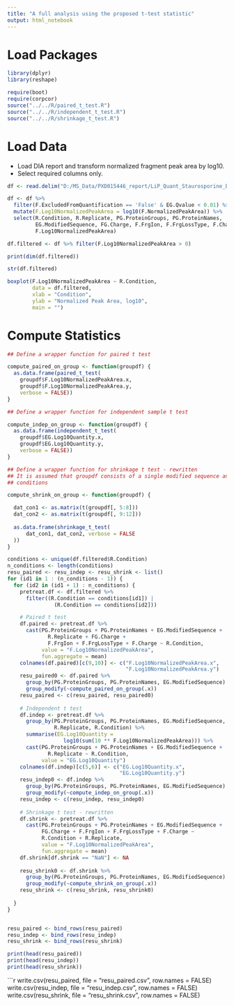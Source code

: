 ```yaml
---
title: "A full analysis using the proposed t-test statistic"
output: html_notebook
---
```


# Load Packages

```r
library(dplyr)
library(reshape)

require(boot)
require(corpcor)
source("../../R/paired_t_test.R")
source("../../R/independent_t_test.R")
source("../../R/shrinkage_t_test.R")
```

# Load Data

* Load DIA report and transform normalized fragment peak area by log10.
* Select required columns only.

```r
df <- read.delim("D:/MS_Data/PXD015446_report/LiP_Quant_Staurosporine_Dose_Response_HeLa_Report.xls", header = TRUE)

df <- df %>% 
  filter(F.ExcludedFromQuantification == 'False' & EG.Qvalue < 0.01) %>%
  mutate(F.Log10NormalizedPeakArea = log10(F.NormalizedPeakArea)) %>%
  select(R.Condition, R.Replicate, PG.ProteinGroups, PG.ProteinNames,
         EG.ModifiedSequence, FG.Charge, F.FrgIon, F.FrgLossType, F.Charge,
         F.Log10NormalizedPeakArea)
```

```r
df.filtered <- df %>% filter(F.Log10NormalizedPeakArea > 0)

print(dim(df.filtered))
```
```r
str(df.filtered)
```
```r
boxplot(F.Log10NormalizedPeakArea ~ R.Condition, 
        data = df.filtered, 
        xlab = "Condition", 
        ylab = "Normalized Peak Area, log10", 
        main = "")
```


# Compute Statistics

```r
## Define a wrapper function for paired t test

compute_paired_on_group <- function(groupdf) {
  as.data.frame(paired_t_test(
    groupdf$F.Log10NormalizedPeakArea.x, 
    groupdf$F.Log10NormalizedPeakArea.y, 
    verbose = FALSE))
}
```

```r
## Define a wrapper function for independent sample t test

compute_indep_on_group <- function(groupdf) {
  as.data.frame(independent_t_test(
    groupdf$EG.Log10Quantity.x, 
    groupdf$EG.Log10Quantity.y, 
    verbose = FALSE))
}
```

```r
## Define a wrapper function for shrinkage t test - rewritten
## It is assumed that groupdf consists of a single modified sequence and two 
## conditions

compute_shrink_on_group <- function(groupdf) {

  dat_con1 <- as.matrix(t(groupdf[, 5:8]))
  dat_con2 <- as.matrix(t(groupdf[, 9:12]))
  
  as.data.frame(shrinkage_t_test(
      dat_con1, dat_con2, verbose = FALSE
  ))
}
```


```r
conditions <- unique(df.filtered$R.Condition)
n_conditions <- length(conditions)
resu_paired <- resu_indep <- resu_shrink <- list()
for (id1 in 1 : (n_conditions - 1)) {
  for (id2 in (id1 + 1) : n_conditions) {
    pretreat.df <- df.filtered %>% 
      filter((R.Condition == conditions[id1]) | 
               (R.Condition == conditions[id2])) 

    # Paired t test
    df.paired <- pretreat.df %>%
      cast(PG.ProteinGroups + PG.ProteinNames + EG.ModifiedSequence +
             R.Replicate + FG.Charge +
             F.FrgIon + F.FrgLossType + F.Charge ~ R.Condition,
           value = "F.Log10NormalizedPeakArea",
           fun.aggregate = mean)
    colnames(df.paired)[c(9,10)] <- c("F.Log10NormalizedPeakArea.x", 
                                      "F.Log10NormalizedPeakArea.y")
    resu_paired0 <- df.paired %>% 
      group_by(PG.ProteinGroups, PG.ProteinNames, EG.ModifiedSequence) %>% 
      group_modify(~compute_paired_on_group(.x))
    resu_paired <- c(resu_paired, resu_paired0)
    
    # Independent t test 
    df.indep <- pretreat.df %>% 
      group_by(PG.ProteinGroups, PG.ProteinNames, EG.ModifiedSequence, 
               R.Replicate, R.Condition) %>%
      summarise(EG.Log10Quantity = 
                  log10(sum(10 ** F.Log10NormalizedPeakArea))) %>% 
      cast(PG.ProteinGroups + PG.ProteinNames + EG.ModifiedSequence + 
             R.Replicate ~ R.Condition, 
           value = "EG.Log10Quantity")
    colnames(df.indep)[c(5,6)] <- c("EG.Log10Quantity.x", 
                                    "EG.Log10Quantity.y")
    resu_indep0 <- df.indep %>% 
      group_by(PG.ProteinGroups, PG.ProteinNames, EG.ModifiedSequence) %>%
      group_modify(~compute_indep_on_group(.x))
    resu_indep <- c(resu_indep, resu_indep0)
    
    # Shrinkage t test - rewritten
    df.shrink <- pretreat.df %>% 
      cast(PG.ProteinGroups + PG.ProteinNames + EG.ModifiedSequence + 
           FG.Charge + F.FrgIon + F.FrgLossType + F.Charge ~
           R.Condition + R.Replicate, 
           value = "F.Log10NormalizedPeakArea", 
           fun.aggregate = mean)
    df.shrink[df.shrink == "NaN"] <- NA 
    
    resu_shrink0 <- df.shrink %>% 
      group_by(PG.ProteinGroups, PG.ProteinNames, EG.ModifiedSequence) %>%
      group_modify(~compute_shrink_on_group(.x))
    resu_shrink <- c(resu_shrink, resu_shrink0)
    
  }
}


resu_paired <- bind_rows(resu_paired)
resu_indep <- bind_rows(resu_indep)
resu_shrink <- bind_rows(resu_shrink)

print(head(resu_paired))
print(head(resu_indep))
print(head(resu_shrink))
```

```r
write.csv(resu_paired, file = "resu_paired.csv", row.names = FALSE)
write.csv(resu_indep, file = "resu_indep.csv", row.names = FALSE)
write.csv(resu_shrink, file = "resu_shrink.csv", row.names = FALSE)